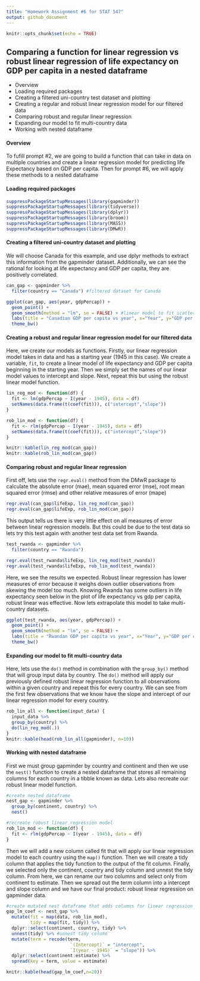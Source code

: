 ```yaml
---
title: "Homework Assignment #6 for STAT 547"
output: github_document
---
```

```r
knitr::opts_chunk$set(echo = TRUE)
```

## Comparing a function for linear regression vs robust linear regression of life expectancy on GDP per capita in a nested dataframe

* Overview
* Loading required packages
* Creating a filtered uni-country test dataset and plotting 
* Creating a regular and robust linear regression model for our filtered data
* Comparing robust and regular linear regression
* Expanding our model to fit multi-country data
* Working with nested dataframe

#### Overview
To fufill prompt #2, we are going to build a function that can take in data on multiple countries and create a linear regression model for predicting life Expectancy based on GDP per capita. Then for prompt #6, we will apply these methods to a nested dataframe 

#### Loading required packages

```r
suppressPackageStartupMessages(library(gapminder))
suppressPackageStartupMessages(library(tidyverse))
suppressPackageStartupMessages(library(dplyr))
suppressPackageStartupMessages(library(broom))
suppressPackageStartupMessages(library(MASS))
suppressPackageStartupMessages(library(DMwR))

```

#### Creating a filtered uni-country dataset and plotting
We will choose Canada for this example, and use dplyr methods to extract this information from the gapminder dataset. Additionally, we can see the rational for looking at life expectancy and GDP per capita, they are positively correlated. 

```r
can_gap <- gapminder %>%
  filter(country == "Canada") #filtered dataset for Canada

ggplot(can_gap, aes(year, gdpPercap)) + 
  geom_point() + 
  geom_smooth(method = "lm", se = FALSE) + #linear model to fit scatterplot of  year vs gdpPercap 
  labs(title = "Canadian GDP per capita vs year", x="Year", y="GDP per capita") +
  theme_bw()
```

#### Creating a robust and regular linear regression model for our filtered data
Here, we create our models as functions. Firstly, our linear regression model takes in data and has a starting year (1945 in this case). We create a variable, `fit`, to create a linear model of life expectancy and GDP per capita beginning in the starting year. Then we simply set the names of our linear model values to intercept and slope. Next, repeat this but using the robust linear model function. 

```r
lin_reg_mod <- function(df) {
  fit <- lm(gdpPercap ~ I(year - 1945), data = df)
  setNames(data.frame(t(coef(fit))), c("intercept","slope"))
}

rob_lin_mod <- function(df) {
  fit <- rlm(gdpPercap ~ I(year - 1945), data = df)
  setNames(data.frame(t(coef(fit))), c("intercept","slope"))
}

knitr::kable(lin_reg_mod(can_gap))
knitr::kable(rob_lin_mod(can_gap))
```

#### Comparing robust and regular linear regression
First off, lets use the `regr.eval()` method from the DMwR package to calculate the absolute error (mae), mean squared error (mse), root mean squared error (rmse) and other relative measures of error (mape)

```r
regr.eval(can_gap$lifeExp, lin_reg_mod(can_gap))
regr.eval(can_gap$lifeExp, rob_lin_mod(can_gap))
```

This output tells us there is very little effect on all measures of error between linear regression models. But this could be due to the test data so lets try this test again with another test data set from Rwanda.

```r
test_rwanda <- gapminder %>%
  filter(country == "Rwanda")

regr.eval(test_rwanda$lifeExp, lin_reg_mod(test_rwanda))
regr.eval(test_rwanda$lifeExp, rob_lin_mod(test_rwanda))
```



Here, we see the results we expected. Robust linear regression has lower measures of error because it weighs down outlier observations from skewing the model too much. Knowing Rwanda has some outliers in life expectancy seen below in the plot of life expectancy vs gdp per capita, robust linear was effective. Now lets extrapolate this model to take multi-country datasets.

```r
ggplot(test_rwanda, aes(year, gdpPercap)) +
  geom_point() +
  geom_smooth(method = "lm", se = FALSE) +
  labs(title = "Rwandan GDP per capita vs year", x="Year", y="GDP per capita") +
  theme_bw()
```

#### Expanding our model to fit multi-country data
Here, lets use the `do()` method in combination with the `group_by()` method that will group input data by country. The `do()` method will apply our previously defined robust linear regression function to all observations within a given country and repeat this for every country. We can see from the first few observations that we know have the slope and intercept of our linear regression model for every country.

```r
rob_lin_all <- function(input_data) {
  input_data %>%
  group_by(country) %>%
  do(lin_reg_mod(.))
}
knitr::kable(head(rob_lin_all(gapminder), n=10))

```

#### Working with nested dataframe
First we must group gapminder by country and continent and then we use the `nest()` function to create a nested dataframe that stores all remaining columns for each country in a tibble known as data. Lets also recreate our robust linear model function.

```r
#create nested dataframe
nest_gap <- gapminder %>%
  group_by(continent, country) %>%
  nest()

#recreate robust linear regression model
rob_lin_mod <- function(df) {
  fit <- rlm(gdpPercap ~ I(year - 1945), data = df)
}
```

Then we will add a new column called fit that will apply our linear regression model to each country using the `map()` function. Then we will create a tidy column that applies the tidy function to the output of the fit column. Finally, we selected only the continent, country and tidy column and unnest the tidy column. From here, we can rename our two columns and select only from continent to estimate. Then we spread out the term column into a intercept and slope column and we have our final product: robust linear regression on gapminder data.

```r
#create mutated nest dataframe that adds columns for linear regression analysis
gap_lm_coef <- nest_gap %>% 
  mutate(fit = map(data, rob_lin_mod),
         tidy = map(fit, tidy)) %>% 
  dplyr::select(continent, country, tidy) %>% 
  unnest(tidy) %>% #unnest tidy column
  mutate(term = recode(term,
                        `(Intercept)` = "intercept",
                        `I(year - 1945)` = "slope")) %>%
  dplyr::select(continent:estimate) %>% 
  spread(key = term, value = estimate)

knitr::kable(head(gap_lm_coef,n=20))

```





